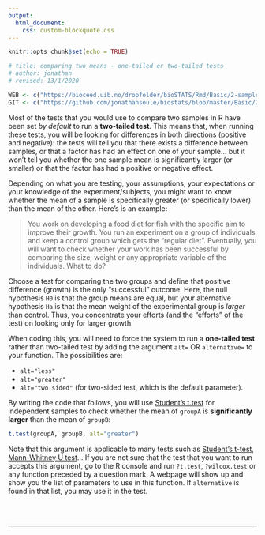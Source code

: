 ```yaml
---
output:
  html_document:
    css: custom-blockquote.css
---
```


```r
knitr::opts_chunk$set(echo = TRUE)

# title: comparing two means - one-tailed or two-tailed tests
# author: jonathan
# revised: 13/1/2020 

WEB <- c("https://bioceed.uib.no/dropfolder/bioSTATS/Rmd/Basic/2-sample/tailedtest.html")
GIT <- c("https://github.com/jonathansoule/biostats/blob/master/Basic/2-sample/tailedtest.Rmd")
```

Most of the tests that you would use to compare two samples in R have been set *by default* to run a **two-tailed test**. This means that, when running these tests, you will be looking for differences in both directions (positive and negative): the tests will tell you that there exists a difference between samples, or that a factor has had an effect on one of your sample… but it won’t tell you whether the one sample mean is significantly larger (or smaller) or that the factor has had a positive or negative effect.

Depending on what you are testing, your assumptions, your expectations or your knowledge of the experiment/subjects, you might want to know whether the mean of a sample is specifically greater (or specifically lower) than the mean of the other. Here’s is an example:

>You work on developing a food diet for fish with the specific aim to improve their growth. You run an experiment on a group of individuals and keep a control group which gets the “regular diet”. Eventually, you will want to check whether your work has been successful by comparing the size, weight or any appropriate variable of the individuals. What to do?

Choose a test for comparing the two groups and define that positive difference (growth) is the only "successful" outcome. Here, the null hypothesis `H0` is that the group means are equal, but your alternative hypothesis `Ha` is that the mean weight of the experimental group is *larger* than control. Thus, you concentrate your efforts (and the “efforts” of the test) on looking only for larger growth.

When coding this, you will need to force the system to run a **one-tailed test** rather than two-tailed test by adding the argument `alt=` OR `alternative=` to your function. The possibilities are:

+ `alt="less"`
+ `alt="greater"`
+ `alt="two.sided"` (for two-sided test, which is the default parameter).

By writing the code that follows, you will use [Student’s t.test](http://biostats.w.uib.no/comparing-two-means-t-test/){target="_blank"} for independent samples to check whether the mean of `groupA` is **significantly larger** than the mean of `groupB`:

``` r
t.test(groupA, groupB, alt="greater")
```

Note that this argument is applicable to many tests such as [Student’s t-test](http://biostats.w.uib.no/comparing-two-means-t-test/){target="_blank"}, [Mann-Whitney U test](http://biostats.w.uib.no/comparing-two-means-mann-whitney-u-test/){target="_blank"}… If you are not sure that the test that you want to run accepts this argument, go to the R console and run `?t.test`, `?wilcox.test` or any function preceded by a question mark. A webpage will show up and show you the list of parameters to use in this function. If `alternative` is found in that list, you may use it in the test.

<br/><br/>

***
<!-- UNCOMMENT TO ACTIVATE
Get the Rmarkdown file corresponding to this page on [GitHub](`r GIT`){target="_blank"}.
-->
